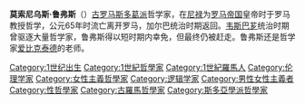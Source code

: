 '''莫索尼乌斯·鲁弗斯'''（{{lang-el|Μουσώνιος Ῥοῦφος}}）[[古罗马|古罗马]][[斯多葛派|斯多葛派]]哲学家，在[[尼禄|尼禄]]为[[罗马帝国|罗马帝国]]皇帝时于罗马教授哲学，公元65年时流亡离开罗马，加尔巴统治时期返回。[[韦斯巴芗|韦斯巴芗]]统治时期曾驱逐大量哲学家，鲁弗斯得以短时期内幸免，但最终仍被赶走。鲁弗斯还是哲学家[[爱比克泰德|爱比克泰德]]的老师。

[[Category:1世纪出生|Category:1世纪出生]]
[[Category:1世紀哲學家|Category:1世紀哲學家]]
[[Category:1世紀羅馬人|Category:1世紀羅馬人]]
[[Category:伦理学家|Category:伦理学家]]
[[Category:女性主義哲學家|Category:女性主義哲學家]]
[[Category:逻辑学家|Category:逻辑学家]]
[[Category:男性女性主義者|Category:男性女性主義者]]
[[Category:性哲學家|Category:性哲學家]]
[[Category:古羅馬哲學家|Category:古羅馬哲學家]]
[[Category:斯多亞學派哲學家|Category:斯多亞學派哲學家]]